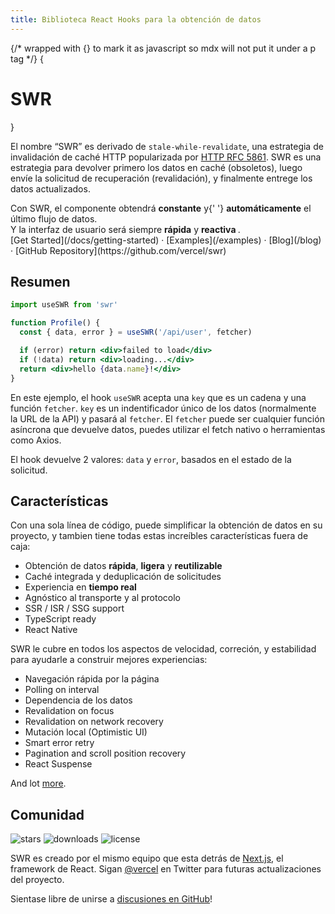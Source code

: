 ```yaml
---
title: Biblioteca React Hooks para la obtención de datos
---
```



{/* wrapped with {} to mark it as javascript so mdx will not put it under a p tag */}
{<h1 className="text-center font-extrabold md:text-5xl mt-8">SWR</h1>}

<Features />

El nombre “SWR” es derivado de `stale-while-revalidate`, una estrategia de
invalidación de caché HTTP popularizada por
[HTTP RFC 5861](https://tools.ietf.org/html/rfc5861). SWR es una estrategia para
devolver primero los datos en caché (obsoletos), luego envíe la solicitud de
recuperación (revalidación), y finalmente entrege los datos actualizados.

<Callout emoji="✅">
  Con SWR, el componente obtendrá <strong>constante</strong> y{' '}
  <strong>automáticamente</strong> el último flujo de datos.
  <br />Y la interfaz de usuario será siempre <strong>rápida</strong> y <strong>
    reactiva
  </strong>.
</Callout>

<div className="mb-20 mt-16 text-center">
  [Get Started](/docs/getting-started) · [Examples](/examples) · [Blog](/blog) ·
  [GitHub Repository](https://github.com/vercel/swr)
</div>

## Resumen

```jsx
import useSWR from 'swr'

function Profile() {
  const { data, error } = useSWR('/api/user', fetcher)

  if (error) return <div>failed to load</div>
  if (!data) return <div>loading...</div>
  return <div>hello {data.name}!</div>
}
```

En este ejemplo, el hook `useSWR` acepta una `key` que es un cadena y una
función `fetcher`. `key` es un indentificador único de los datos (normalmente la
URL de la API) y pasará al `fetcher`. El `fetcher` puede ser cualquier función
asíncrona que devuelve datos, puedes utilizar el fetch nativo o herramientas
como Axios.

El hook devuelve 2 valores: `data` y `error`, basados en el estado de la
solicitud.

## Características

Con una sola línea de código, puede simplificar la obtención de datos en su
proyecto, y tambien tiene todas estas increíbles características fuera de caja:

- Obtención de datos **rápida**, **ligera** y **reutilizable**
- Caché integrada y deduplicación de solicitudes
- Experiencia en **tiempo real**
- Agnóstico al transporte y al protocolo
- SSR / ISR / SSG support
- TypeScript ready
- React Native

SWR le cubre en todos los aspectos de velocidad, correción, y estabilidad para
ayudarle a construir mejores experiencias:

- Navegación rápida por la página
- Polling on interval
- Dependencia de los datos
- Revalidation on focus
- Revalidation on network recovery
- Mutación local (Optimistic UI)
- Smart error retry
- Pagination and scroll position recovery
- React Suspense

And lot [more](/docs/getting-started).

## Comunidad

<p className="mt-6 flex h-6 gap-2">
  <img alt="stars" src="https://badgen.net/github/stars/vercel/swr" />
  <img alt="downloads" src="https://badgen.net/npm/dt/swr" />
  <img alt="license" src="https://badgen.net/npm/license/swr" />
</p>

SWR es creado por el mismo equipo que esta detrás de
[Next.js](https://nextjs.org), el framework de React. Sigan
[@vercel](https://twitter.com/vercel) en Twitter para futuras actualizaciones
del proyecto.

Sientase libre de unirse a
[discusiones en GitHub](https://github.com/vercel/swr/discussions)!
